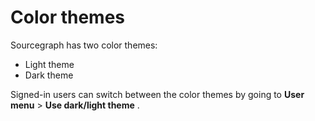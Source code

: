 # Color themes

Sourcegraph has two color themes:

- Light theme
- Dark theme

Signed-in users can switch between the color themes by going to **User menu** > **Use dark/light theme** .
